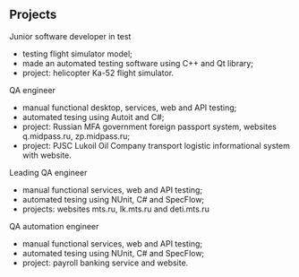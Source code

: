 ## Projects

<ProjectCard title="Dinamika flight simulators" link="http://dinamika-avia.com/product/flight/kompleksnyy-trenazher-ekipazha-vertoleta-ka-52-seriynyy/" bg="linear-gradient(to right, #D4145A 0%, #FBB03B 100%)">
Junior software developer in test

- testing flight simulator model;
- made an automated testing software using C++ and Qt library;
- project: helicopter Ka-52 flight simulator.

</ProjectCard>

<ProjectCard title="Inforser Engineering LLC" link="http://inforser.ru/" bg="linear-gradient(to right, #D4145A 0%, #FBB03B 100%)">
QA engineer

- manual functional desktop, services, web and API testing;
- automated tesing using Autoit and C#;
- project: Russian MFA government foreign passport system, websites q.midpass.ru, zp.midpass.ru;
- project: PJSC Lukoil Oil Company transport logistic informational system with website.

</ProjectCard>

<ProjectCard title="Stream LLC, MTS Corp" link="https://mts.ru" bg="linear-gradient(to right, #D4145A 0%, #FBB03B 100%)">
Leading QA engineer

- manual functional services, web and API testing;
- automated tesing using NUnit, C# and SpecFlow;
- projects: websites mts.ru, lk.mts.ru and deti.mts.ru

</ProjectCard>

<ProjectCard title="Raiffeisenbank Russia" link="https://raiffeisen.ru" bg="linear-gradient(to right, #D4145A 0%, #FBB03B 100%)">
QA automation engineer

- manual functional services, web and API testing;
- automated tesing using NUnit, C# and SpecFlow;
- project: payroll banking service and website.

</ProjectCard>
